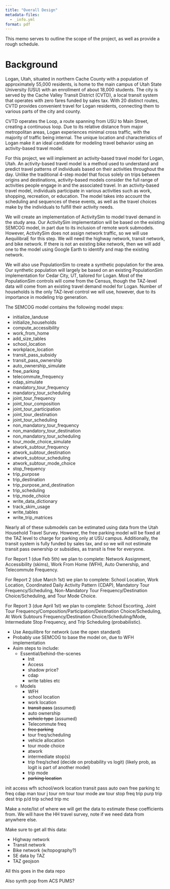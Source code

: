 ```yaml
---
title: "Overall Design"
metadata-files:
  - _info.yml
format: pdf
---
```


This memo serves to outline the scope of the project, as well as provide a rough schedule.

# Background

Logan, Utah, situated in northern Cache County with a population of approximately 55,000 residents, is home to the main campus of Utah State University (USU) with an enrollment of about 18,000 students.
The city is served by the Cache Valley Transit District (CVTD), a local transit system that operates with zero fares funded by sales tax.
With 20 distinct routes, CVTD provides convenient travel for Logan residents, connecting them to various parts of the city and county.

CVTD operates the Loop, a route spanning from USU to Main Street, creating a continuous loop.
Due to its relative distance from major metropolitan areas, Logan experiences minimal cross traffic, with the majority of traffic being internal.
The unique location and characteristics of Logan make it an ideal candidate for modeling travel behavior using an activity-based travel model.

For this project, we will implement an activity-based travel model for Logan, Utah.
An activity-based travel model is a method used to understand and predict travel patterns of individuals based on their activities throughout the day.
Unlike the traditional 4-step model that focus solely on trips between origins and destinations, activity-based models consider the full range of activities people engage in and the associated travel.
In an activity-based travel model, individuals participate in various activities such as work, shopping, recreation, or education.
The model takes into account the scheduling and sequences of these events, as well as the travel choices make by the individuals to fulfill their activity needs.

We will create an implementation of ActivitySim to model travel demand in the study area.
Our ActivitySim implementation will be based on the existing SEMCOG model, in part due to its inclusion of remote work submodels.
However, ActivitySim does not assign network traffic, so we will use AequilibraE for this step.
We will need the highway network, transit network, and bike network.
If there is not an existing bike network, then we will add one to the model using Google Earth to identify and map the existing network.

We will also use PopulationSim to create a synthetic population for the area.
Our synthetic population will largely be based on an existing PopulationSim implementation for Cedar City, UT, tailored for Logan.
Most of the PopulationSim controls will come from the Census, though the TAZ-level data will come from an existing travel demand model for Logan.
Number of households is the only TAZ-level control we will use, however, due to its importance in modeling trip generation.

The SEMCOG model contains the following model steps:

-   initialize_landuse
-   initialize_households
-   compute_accessibility
-   work_from_home
-   add_size_tables
-   school_location
-   workplace_location
-   transit_pass_subsidy
-   transit_pass_ownership
-   auto_ownership_simulate
-   free_parking
-   telecommute_frequency
-   cdap_simulate
-   mandatory_tour_frequency
-   mandatory_tour_scheduling
-   joint_tour_frequency
-   joint_tour_composition
-   joint_tour_participation
-   joint_tour_destination
-   joint_tour_scheduling
-   non_mandatory_tour_frequency
-   non_mandatory_tour_destination
-   non_mandatory_tour_scheduling
-   tour_mode_choice_simulate
-   atwork_subtour_frequency
-   atwork_subtour_destination
-   atwork_subtour_scheduling
-   atwork_subtour_mode_choice
-   stop_frequency
-   trip_purpose
-   trip_destination
-   trip_purpose_and_destination
-   trip_scheduling
-   trip_mode_choice
-   write_data_dictionary
-   track_skim_usage
-   write_tables
-   write_trip_matrices

Nearly all of these submodels can be estimated using data from the Utah Household Travel Survey.
However, the free parking model will be fixed at the TAZ level to charge for parking only at USU campus.
Additionally, the transit system is fully funded by sales tax, and so we will not estimate transit pass ownership or subsidies, as transit is free for everyone.

For Report 1 (due Feb 5th) we plan to complete: Network Assignment, Accessibility (skims), Work From Home (WFH), Auto Ownership, and Telecommute Frequency.

For Report 2 (due March 1st) we plan to complete: School Location, Work Location, Coordinated Daily Activity Pattern (CDAP), Mandatory Tour Frequency/Scheduling, Non-Mandatory Tour Frequency/Destination Choice/Scheduling, and Tour Mode Choice.

For Report 3 (due April 1st) we plan to complete: School Escorting, Joint Tour Frequency/Composition/Participation/Destination Choice/Scheduling, At Work Subtours Frequency/Destination Choice/Scheduling/Mode, Intermediate Stop Frequency, and Trip Scheduling (probabilistic).

-   Use Aequilibre for network (use the open standard)
-   Probably use SEMCOG to base the model on, due to WFH implementation
-   Asim steps to include:
    -   Essential/behind-the-scenes
        -   Init
        -   Access
        -   shadow price?
        -   cdap
        -   write tables etc
    -   Models
        -   WFH
        -   school location
        -   work location
        -   ~~transit pass~~ (assumed)
        -   auto ownership
        -   ~~vehicle type~~ (assumed)
        -   Telecommute freq
        -   ~~free parking~~
        -   tour freq/scheduling
        -   vehicle allocation
        -   tour mode choice
        -   atwork
        -   intermediate stop(s)
        -   trip freq/sched (decide on probability vs logit) (likely prob, as logit is part of another model)
        -   trip mode
        -   ~~parking location~~

init access wfh school/work location transit pass auto own free parking tc freq cdap man tour j tour nm tour tour mode aw tour stop freq trip purp trip dest trip p/d trip sched trip mc

Make a note/list of where we will get the data to estimate these coefficients from.
We will have the HH travel survey, note if we need data from anywhere else.

Make sure to get all this data:

-   Highway network
-   Transit network
-   Bike network (w/topography?)
-   SE data by TAZ
-   TAZ geojson

All this goes in the data repo

Also synth pop from ACS PUMS?
